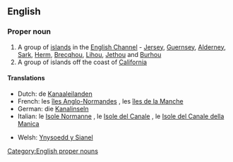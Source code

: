 ==English==

===Proper noun===
{{wikipedia}}
{{en-proper noun}}

# A group of [[island]]s in the [[English Channel]] - [[Jersey]], [[Guernsey]], [[Alderney]], [[Sark]], [[Herm]], [[Brecqhou]], [[Lihou]], [[Jethou]] and [[Burhou]]
# A group of islands off the coast of [[California]]

====Translations====
{{trans-top|group of islands in the English Channel}}
*Dutch: de [[Kanaaleilanden]]
*French: les [[îles Anglo-Normandes]] {{f|p}}, les [[îles de la Manche]] {{f|p}}
*German: die [[Kanalinseln]] {{f|p}}
*Italian: le [[Isole Normanne]] {{f|p}}, le [[Isole del Canale]] {{f|p}}, le [[Isole del Canale della Manica]] {{f}}
{{trans-mid}}
*Welsh: [[Ynysoedd y Sianel]]
{{trans-bottom}}

[[Category:English proper nouns]]